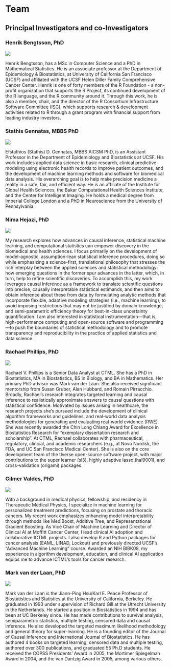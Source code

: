 # Team {#sec-team}

## Principal Investigators and co-Investigators

::: {.h3container}

### Henrik Bengtsson, PhD

::: {.imgtxt}

![](assets/Bengtsson_Henrik.webp){.left-aligned-img}

Henrik Bengtsson, has a MSc in Computer Science and a PhD in Mathematical Statistics. He is an associate professor at the Department of Epidemiology & Biostatistics, at University of California San Francisco (UCSF) and affiliated with the UCSF Helen Diller Family Comprehensive Cancer Center.
Henrik is one of forty members of the R Foundation - a non-profit organization that supports the R Project, its continued development of the R language, and the R community around it. Through this work, he is also a member, chair, and the director of the R Consortium Infrastructure Software Committee (ISC), which supports research & development activities related to R through a grant program with financial support from leading industry investors.

:::

### Stathis Gennatas, MBBS PhD

::: {.imgtxt}

![](assets/Gennatas_Stathis.webp){.left-aligned-img}

Efstathios (Stathis) D. Gennatas, MBBS AICSM PhD, is an Assistant Professor in the Department of Epidemiology and Biostatistics at UCSF. His work includes applied data science in basic research, clinical predictive modeling using electronic health records to improve patient outcomes, and the development of machine learning methods and software for biomedical data analysis. His overarching goal is to help make precision medicine a reality in a safe, fair, and efficient way. He is an affiliate of the Institute for Global Health Sciences, the Bakar Computational Health Sciences Institute, and the Center for Intelligent Imaging. He holds a medical degree from Imperial College London and a PhD in Neuroscience from the University of Pennsylvania.

:::

### Nima Hejazi, PhD

::: {.imgtxt}

![](assets/Hejazi_Nima.webp){.left-aligned-img}

My research explores how advances in causal inference, statistical machine learning, and computational statistics can empower discovery in the biomedical and health sciences. I focus primarily on the development of model-agnostic, assumption-lean statistical inference procedures, doing so while emphasizing a science-first, translational philosophy that stresses the rich interplay between the applied sciences and statistical methodology: how emerging questions in the former spur advances in the latter, which, in turn, help to refine scientific discoveries. To accomplish this, my work leverages causal inference as a framework to translate scientific questions into precise, causally interpretable statistical estimands, and then aims to obtain inference about these from data by formulating analytic methods that incorporate flexible, adaptive modeling strategies (i.e., machine learning), to avoid imposing restrictions that may not be justified by domain knowledge, and semi-parametric efficiency theory for best-in-class uncertainty quantification. I am also interested in statistical instrumentation---that is, high-performance computing and open-source software and programming---to push the boundaries of statistical methodology and to promote transparency and reproducibility in the practice of applied statistics and data science.

:::

### Rachael Phillips, PhD

::: {.imgtxt}

![](assets/Phillips_Rachael.webp){.left-aligned-img}

Rachael V. Phillips is a Senior Data Analyst at CTML. She has a PhD in Biostatistics, MA in Biostatistics, BS in Biology, and BA in Mathematics. Her primary PhD advisor was Mark van der Laan. She also received significant mentorship from Susan Gruber, Alan Hubbard, and Romain Pirracchio. Broadly, Rachael's research integrates targeted learning and causal inference to realistically approximate answers to causal questions with statistical confidence. Motivated by issues arising in healthcare, the research projects she's pursued include the development of clinical algorithm frameworks and guidelines, and real-world data analysis methodologies for generating and evaluating real-world evidence (RWE). She was recently awarded the Chin Long Chiang Award for Excellence in Biostatistics Research for "exemplary dissertation research and scholarship". At CTML, Rachael collaborates with pharmaceutical, regulatory, clinical, and academic researchers (e.g., at Novo Nordisk, the FDA, and UC San Francisco Medical Center). She is also on the core development team of the tlverse open-source software project, with major contributions to the super learner (sl3), highly adaptive lasso (hal9001), and cross-validation (origami) packages.

:::

### Gilmer Valdes, PhD

::: {.imgtxt}

![](assets/Valdes_Gilmer.webp){.left-aligned-img}

With a background in medical physics, fellowship, and residency in
Therapeutic Medical Physics, I specialize in machine learning for
personalized treatment predictions, focusing on prostate and thoracic
cancers. My recent work emphasizes enhancing model interpretability
through methods like MediBoost, Additive Tree, and Representational
Gradient Boosting. As Vice Chair of Machine Learning and Director of
Clinical AI at Moffitt Cancer Center, I lead clinical AI adoption and
collaborative ICTML projects. I also develop R and Python packages for
cancer analysis (EAML, LINAD, Lockout) and previously directed UCSF's
“Advanced Machine Learning” course. Awarded an NIH BIBK08, my
experience in algorithm development, education, and clinical AI
application equips me to advance ICTML's tools for cancer research.

:::

### Mark van der Laan, PhD

::: {.imgtxt}

![](assets/vanderLaan_Mark.webp){.left-aligned-img}

Mark van der Laan is the Jiann-Ping Hsu/Karl E. Peace Professor of Biostatistics and Statistics at the University of California, Berkeley. He graduated in 1993 under supervision of Richard Gill at the Utrecht University in the Netherlands. He started a position in Biostatistics in 1994 and has been at UC Berkeley since. He has made contributions to survival analysis, semiparametric statistics, multiple testing, censored data and causal inference. He also developed the targeted maximum likelihood methodology and general theory for super-learning. He is a founding editor of the Journal of Causal Inference and International Journal of Biostatistics. He has authored 4 books on targeted learning, censored data and multiple testing, authored over 300 publications, and graduated 55 Ph.D students. He received the COPSS Presidents' Award in 2005, the Mortimer Spiegelman Award in 2004, and the van Dantzig Award in 2005, among various others.

:::

:::
